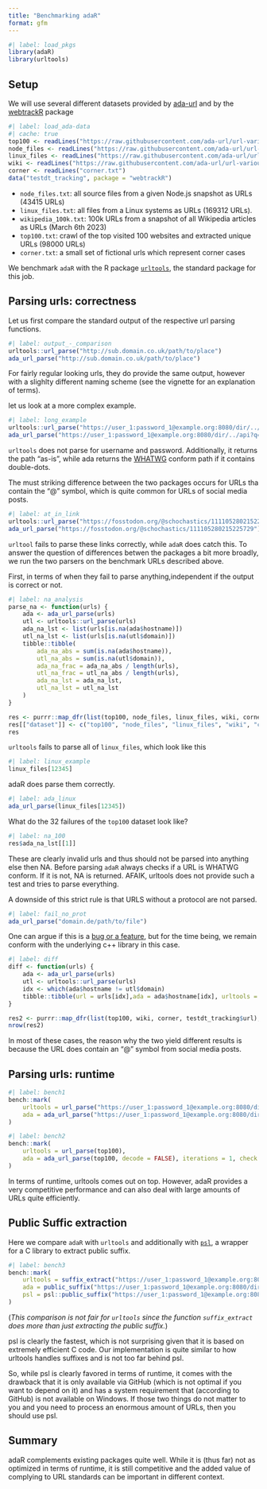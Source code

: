 ```yaml
---
title: "Benchmarking adaR"
format: gfm
---
```


```r
#| label: load_pkgs
library(adaR)
library(urltools)
```

## Setup
We will use several different datasets provided by [ada-url](https://github.com/ada-url/url-various-datasets) and by the [webtrackR](https://github.com/schochastics/webtrackR) package

```r
#| label: load_ada-data
#| cache: true
top100 <- readLines("https://raw.githubusercontent.com/ada-url/url-various-datasets/main/top100/top100.txt")
node_files <- readLines("https://raw.githubusercontent.com/ada-url/url-various-datasets/main/files/node_files.txt")
linux_files <- readLines("https://raw.githubusercontent.com/ada-url/url-various-datasets/main/files/linux_files.txt")
wiki <- readLines("https://raw.githubusercontent.com/ada-url/url-various-datasets/main/wikipedia/wikipedia_100k.txt")
corner <- readLines("corner.txt")
data("testdt_tracking", package = "webtrackR")
```


- `node_files.txt`: all source files from a given Node.js snapshot as URLs (43415 URLs)
- `linux_files.txt`: all files from a Linux systems as URLs (169312 URLs).
- `wikipedia_100k.txt`: 100k URLs from a snapshot of all Wikipedia articles as URLs (March 6th 2023)
- `top100.txt`: crawl of the top visited 100 websites and extracted unique URLs (98000 URLs)
- `corner.txt`: a small set of fictional urls which represent corner cases

We benchmark `adaR` with the R package [`urltools`](https://github.com/Ironholds/urltools), the standard package for this job.


## Parsing urls: correctness


Let us first compare the standard output of the respective url parsing functions.
```r
#| label: output_-_comparison
urltools::url_parse("http://sub.domain.co.uk/path/to/place")
ada_url_parse("http://sub.domain.co.uk/path/to/place")
```
For fairly regular looking urls, they do provide the same output, however with a slighlty different naming scheme (see the vignette for an explanation of terms).

let us look at a more complex example.
```r
#| label: long_example
urltools::url_parse("https://user_1:password_1@example.org:8080/dir/../api?q=1#frag")
ada_url_parse("https://user_1:password_1@example.org:8080/dir/../api?q=1#frag")
```

`urltools` does not parse for username and password. Additionally, it returns the path "as-is", while ada returns the [WHATWG](https://url.spec.whatwg.org/#url-class) conform path if it contains double-dots.

The must striking difference between the two packages occurs for URLs tha contain the "@" symbol, which is quite common for URLs of social media posts. 
```r
#| label: at_in_link
urltools::url_parse("https://fosstodon.org/@schochastics/111105280215225729")
ada_url_parse("https://fosstodon.org/@schochastics/111105280215225729")
```

`urltool` fails to parse these links correctly, while `adaR` does catch this. To answer the question of differences betwen the packages a bit more broadly, we run the two parsers on the  benchmark URLs described above.

First, in terms of when they fail to parse anything,independent if the output is correct or not.
```r
#| label: na_analysis
parse_na <- function(urls) {
    ada <- ada_url_parse(urls)
    utl <- urltools::url_parse(urls)
    ada_na_lst <- list(urls[is.na(ada$hostname)])
    utl_na_lst <- list(urls[is.na(utl$domain)])
    tibble::tibble(
        ada_na_abs = sum(is.na(ada$hostname)),
        utl_na_abs = sum(is.na(utl$domain)),
        ada_na_frac = ada_na_abs / length(urls),
        utl_na_frac = utl_na_abs / length(urls),
        ada_na_lst = ada_na_lst,
        utl_na_lst = utl_na_lst
    )
}

res <- purrr::map_dfr(list(top100, node_files, linux_files, wiki, corner, testdt_tracking$url), parse_na)
res[["dataset"]] <- c("top100", "node_files", "linux_files", "wiki", "corner", "webtrack")
res
```

`urltools` fails to parse all of `linux_files`, which look like this
```r
#| label: linux_example
linux_files[12345]
```

adaR does parse them correctly. 

```r
#| label: ada_linux
ada_url_parse(linux_files[12345])
```

What do the 32 failures of the `top100` dataset look like?

```r
#| label: na_100
res$ada_na_lst[[1]]
```

These are clearly invalid urls and thus should not be parsed into anything else then NA. Before parsing `adaR` always checks if a URL is WHATWG conform. If it is not, NA is returned. AFAIK, urltools does not provide such a test and tries to parse everything. 

A downside of this strict rule is that URLS without a protocol are not parsed.

```r
#| label: fail_no_prot
ada_url_parse("domain.de/path/to/file") 
```

One can argue if this is a [bug or a feature](https://github.com/schochastics/adaR/issues/36), but for the time being, we remain conform with the underlying c++ library in this case.

```r
#| label: diff
diff <- function(urls) {
    ada <- ada_url_parse(urls)
    utl <- urltools::url_parse(urls)
    idx <- which(ada$hostname != utl$domain)
    tibble::tibble(url = urls[idx],ada = ada$hostname[idx], urltools = utl$domain[idx])
}

res2 <- purrr::map_dfr(list(top100, wiki, corner, testdt_tracking$url), diff)
nrow(res2)
```

In most of these cases, the reason why the two yield different results is because the URL does contain an "@" symbol from social media posts.

## Parsing urls: runtime


```r
#| label: bench1
bench::mark(
    urltools = url_parse("https://user_1:password_1@example.org:8080/dir/../api?q=1#frag"),
    ada = ada_url_parse("https://user_1:password_1@example.org:8080/dir/../api?q=1#frag", decode = FALSE), iterations = 1000, check = FALSE
)

```

```r
#| label: bench2
bench::mark(
    urltools = url_parse(top100),
    ada = ada_url_parse(top100, decode = FALSE), iterations = 1, check = FALSE
)
```

In terms of runtime, urltools comes out on top. However, adaR provides a very competitive performance and can also deal with large amounts of URLs quite efficiently.

## Public Suffic extraction

Here we compare `adaR` with `urltools` and additionally with [`psl`](https://github.com/hrbrmstr/psl), a wrapper for a C library to extract public suffix.

```r
#| label: bench3
bench::mark(
    urltools = suffix_extract("https://user_1:password_1@example.org:8080/dir/../api?q=1#frag"),
    ada = public_suffix("https://user_1:password_1@example.org:8080/dir/../api?q=1#frag"),
    psl = psl::public_suffix("https://user_1:password_1@example.org:8080/dir/../api?q=1#frag"),iterations = 1000, check = FALSE
)
```

(*This comparison is not fair for `urltools` since the function `suffix_extract` does more than just extracting the public suffix.*)

psl is clearly the fastest, which is not surprising given that it is based on extremely efficient C code. Our implementation is quite similar to how urltools handles suffixes and is not too far behind psl.

So, while psl is clearly favored in terms of runtime, it comes with the drawback that it is only available via GitHub (which is not optimal if you want to depend on it) and has a system requirement that (according to GitHub) is not available on Windows. If those two things do not matter to you and you need to process an enormous amount of URLs, then you should use psl. 

## Summary

adaR complements existing packages quite well. While it is (thus far) not as optimized in terms of runtime, it is still competitive and the added value of complying to URL standards can be important in different context. 